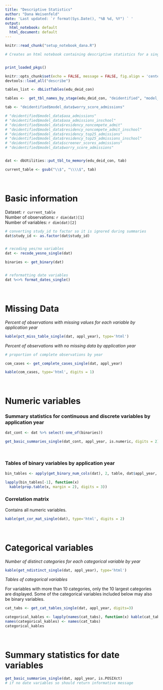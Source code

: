 ```yaml
---
title: "Descriptive Statistics"
author: "Dana Weisenfeld"
date: 'Last updated: `r format(Sys.Date(), "%B %d, %Y") ` '
output:
  html_notebook: default
  html_document: default
---
```


```r
knitr::read_chunk("setup_notebook_dana.R")

# Creates an html notebook containing descriptive statistics for a single table

```

```r
```

```r
print_loaded_pkgs()
```

```r

knitr::opts_chunk$set(echo = FALSE, message = FALSE, fig.align = 'center')
devtools::load_all("describe")

```


```r

tables_list <- dbListTables(edu_deid_con)

tables <-  get_tbl_names_by_stage(edu_deid_con, "deidentified", "model_data")

tab <- "deidentified$model_data$worry_score_admissions"

# "deidentified$model_data$aoa_admissions"
# "deidentified$model_data$aoa_admissions_inschool"            
# "deidentified$model_data$residency_noncompete_admit"         
# "deidentified$model_data$residency_noncompete_admit_inschool"
# "deidentified$model_data$residency_top25_admissions"         
# "deidentified$model_data$residency_top25_admissions_inschool"
# "deidentified$model_data$screener_scores_admissions"         
# "deidentified$model_data$worry_score_admissions"  


dat <- dbUtilities::put_tbl_to_memory(edu_deid_con, tab)

current_table <- gsub("\\$", "\\\\$", tab)

```


\



# Basic information
Dataset: `r current_table`  
Number of observations: `r dim(dat)[1]`    
Number of variables: `r dim(dat)[2]` 

```r

 
# converting study_id to factor so it is ignored during summaries
dat$study_id <- as.factor(dat$study_id)


# recoding yes/no variables
dat <- recode_yesno_single(dat)

binaries <- get_binary(dat)


# reformatting date variables 
dat %<>% format_dates_single()

```

\



# Missing Data

*Percent of observations with missing values for each variable by application year*
```r

kable(pct_miss_table_single(dat, appl_year), type='html')

```

*Percent of observations with no missing data by application year* 
```r
# proportion of complete observations by year

com_cases <- get_complete_cases_single(dat, appl_year)

kable(com_cases, type='html', digits = 1)

```

\



# Numeric variables

### Summary statistics for continuous and discrete variables by application year 
```r

dat_cont <- dat %>% select(-one_of(binaries))

get_basic_summaries_single(dat_cont, appl_year, is.numeric, digits = 2)

```

\


### Tables of binary variables by application year

```r

bin_tables <- apply(get_binary_num_cols(dat), 2, table, dat$appl_year, useNA = 'ifany')

lapply(bin_tables[-1], function(x) 
  kable(prop.table(x, margin = 2), digits = 3))

```


### Correlation matrix 

Contains all numeric variables. 
```r

kable(get_cor_mat_single(dat), type='html', digits = 2)

```

\



# Categorical variables 

*Number of distinct categories for each categorical variable by year* 
```r

kable(get_ndistinct_single(dat, appl_year), type='html') 

```


*Tables of categorical variables* 

For variables with more than 10 categories, only the 10 largest categories are displayed.
Some of the categorical variables included below may also be binary variables. 
```r

cat_tabs <- get_cat_tables_single(dat, appl_year, digits=3)

categorical_kables <- lapply(names(cat_tabs), function(x) kable(cat_tabs[[x]], caption = x, type='html'))
names(categorical_kables) <- names(cat_tabs)
categorical_kables

```

\




# Summary statistics for date variables
```r

get_basic_summaries_single(dat, appl_year, is.POSIXct) 
# if no date variables so should return informative message


```
